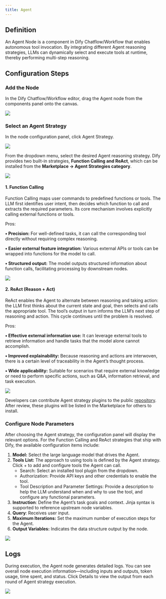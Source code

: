 ```yaml
---
title: Agent
---
```



## Definition

An Agent Node is a component in Dify Chatflow/Workflow that enables autonomous tool invocation. By integrating different Agent reasoning strategies, LLMs can dynamically select and execute tools at runtime, thereby performing multi-step reasoning.

## Configuration Steps

### Add the Node

In the Dify Chatflow/Workflow editor, drag the Agent node from the components panel onto the canvas.

![](https://assets-docs.dify.ai/dify-enterprise-mintlify/en/guides/workflow/node/1f4d803ff68394d507abd3bcc13ba0f3.png)

### Select an Agent Strategy

In the node configuration panel, click Agent Strategy.

![](https://assets-docs.dify.ai/dify-enterprise-mintlify/en/guides/workflow/node/f14082c44462ac03955e41d66ffd4cca.png)

From the dropdown menu, select the desired Agent reasoning strategy. Dify provides two built-in strategies, **Function Calling and ReAct**, which can be installed from the **Marketplace → Agent Strategies category**.

![](https://assets-docs.dify.ai/dify-enterprise-mintlify/en/guides/workflow/node/47e29e5993821b61632af9cdb8392357.png)

#### 1. Function Calling

Function Calling maps user commands to predefined functions or tools. The LLM first identifies user intent, then decides which function to call and extracts the required parameters. Its core mechanism involves explicitly calling external functions or tools.

Pros:

**• Precision:** For well-defined tasks, it can call the corresponding tool directly without requiring complex reasoning.

**• Easier external feature integration:** Various external APIs or tools can be wrapped into functions for the model to call.

**• Structured output:** The model outputs structured information about function calls, facilitating processing by downstream nodes.

![](https://assets-docs.dify.ai/dify-enterprise-mintlify/en/guides/workflow/node/10505cd7c6f0b3ba10161abb88d9e36b.png)

#### 2. ReAct (Reason + Act)

ReAct enables the Agent to alternate between reasoning and taking action: the LLM first thinks about the current state and goal, then selects and calls the appropriate tool. The tool’s output in turn informs the LLM’s next step of reasoning and action. This cycle continues until the problem is resolved.

Pros:

**• Effective external information use:** It can leverage external tools to retrieve information and handle tasks that the model alone cannot accomplish.

**• Improved explainability:** Because reasoning and actions are interwoven, there is a certain level of traceability in the Agent’s thought process.

**• Wide applicability:** Suitable for scenarios that require external knowledge or need to perform specific actions, such as Q\&A, information retrieval, and task execution.

![](https://assets-docs.dify.ai/dify-enterprise-mintlify/en/guides/workflow/node/60fa430029e509ac1a609c72fd04c413.png)

Developers can contribute Agent strategy plugins to the public [repository](https://github.com/langgenius/dify-plugins). After review, these plugins will be listed in the Marketplace for others to install.

### Configure Node Parameters

After choosing the Agent strategy, the configuration panel will display the relevant options. For the Function Calling and ReAct strategies that ship with Dify, the available configuration items include:

1. **Model:** Select the large language model that drives the Agent.
2. **Tools List:** The approach to using tools is defined by the Agent strategy. Click + to add and configure tools the Agent can call.
   * Search: Select an installed tool plugin from the dropdown.
   * Authorization: Provide API keys and other credentials to enable the tool.
   * Tool Description and Parameter Settings: Provide a description to help the LLM understand when and why to use the tool, and configure any functional parameters.
3. **Instruction**: Define the Agent’s task goals and context. Jinja syntax is supported to reference upstream node variables.
4. **Query**: Receives user input.
5. **Maximum Iterations:** Set the maximum number of execution steps for the Agent.
6. **Output Variables:** Indicates the data structure output by the node.

![](https://assets-docs.dify.ai/dify-enterprise-mintlify/en/guides/workflow/node/54c8e4f0eaa7379bd8c1b5ac6305b326.png)

## Logs

During execution, the Agent node generates detailed logs. You can see overall node execution information—including inputs and outputs, token usage, time spent, and status. Click Details to view the output from each round of Agent strategy execution.

![](https://assets-docs.dify.ai/dify-enterprise-mintlify/en/guides/workflow/node/0120d3d0e63f5b59ec9d279a38c970ef.png)
